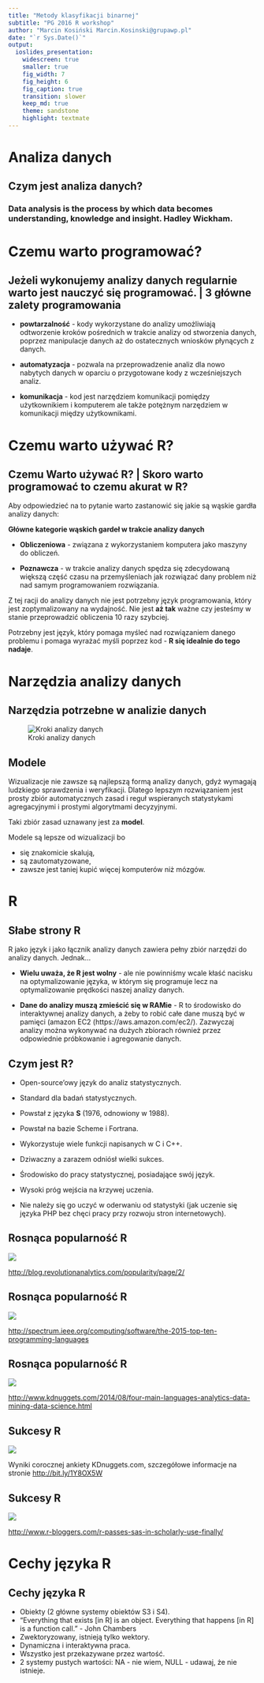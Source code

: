 ```yaml
---
title: "Metody klasyfikacji binarnej"
subtitle: "PG 2016 R workshop"
author: "Marcin Kosiński Marcin.Kosinski@grupawp.pl"
date: "`r Sys.Date()`"
output:
  ioslides_presentation:
    widescreen: true
    smaller: true
    fig_width: 7
    fig_height: 6
    fig_caption: true
    transition: slower
    keep_md: true
    theme: sandstone
    highlight: textmate
---
```



# Analiza danych

## Czym jest analiza danych? {.build}

### Data analysis is the process by which data becomes understanding, knowledge and insight. Hadley Wickham.

# Czemu warto programować?

## Jeżeli wykonujemy analizy danych regularnie warto jest nauczyć się programować. | 3 główne zalety programowania {.build}

- **powtarzalność** - kody wykorzystane do analizy umożliwiają odtworzenie kroków pośrednich w trakcie analizy od stworzenia danych, poprzez manipulacje danych aż do ostatecznych wniosków płynących z danych.

- **automatyzacja** - pozwala na przeprowadzenie analiz dla nowo nabytych danych w oparciu o przygotowane kody z wcześniejszych analiz.

- **komunikacja** - kod jest narzędziem komunikacji pomiędzy użytkownikiem i komputerem ale także potężnym narzędziem w komunikacji między użytkownikami. 


# Czemu warto używać R?

## Czemu Warto używać R? | Skoro warto programować to czemu akurat w R? {.build}

Aby odpowiedzieć na to pytanie warto zastanowić się jakie są wąskie gardła analizy danych:

**Główne kategorie wąskich gardeł w trakcie analizy danych**

- **Obliczeniowa** - związana z wykorzystaniem komputera jako maszyny do obliczeń.

- **Poznawcza** - w trakcie analizy danych spędza się zdecydowaną większą część czasu na przemyśleniach
jak rozwiązać dany problem niż nad samym programowaniem rozwiązania.

Z tej racji do analizy danych nie jest potrzebny język programowania, który jest zoptymalizowany
na wydajność. Nie jest **aż tak** ważne czy jesteśmy w stanie przeprowadzić obliczenia 10 razy szybciej. 

Potrzebny jest język, który pomaga myśleć nad rozwiązaniem danego problemu i pomaga wyrażać myśli poprzez kod - **R się idealnie do tego nadaje**.


# Narzędzia analizy danych

## Narzędzia potrzebne w analizie danych {.build}

![Kroki analizy danych](schemat.png)

## Modele

Wizualizacje nie zawsze są najlepszą formą analizy danych, gdyż wymagają ludzkiego sprawdzenia i weryfikacji. Dlatego lepszym rozwiązaniem jest prosty zbiór automatycznych zasad i reguł wspieranych statystykami agregacyjnymi i prostymi algorytmami decyzyjnymi.

Taki zbiór zasad uznawany jest za **model**.

Modele są lepsze od wizualizacji bo

- się znakomicie skalują, 
- są zautomatyzowane,
- zawsze jest taniej kupić więcej komputerów niż mózgów.

# R

## Słabe strony R {.build}

R jako język i jako łącznik analizy danych zawiera pełny zbiór narzędzi do analizy danych. Jednak...

- **Wielu uważa, że R jest wolny** - ale nie powinniśmy wcale kłaść nacisku na optymalizowanie
języka, w którym się programuje lecz na optymalizowanie prędkości naszej analizy danych.

- **Dane do analizy muszą zmieścić się w RAMie** - R to środowisko do interaktywnej analizy danych, a żeby to robić całe dane muszą być w pamięci (amazon EC2 (https://aws.amazon.com/ec2/). Zazwyczaj analizy można wykonywać na dużych zbiorach również przez odpowiednie próbkowanie i agregowanie danych.


## Czym jest R? {.build}

- Open-source'owy język do analiz statystycznych.
- Standard dla badań statystycznych.
- Powstał z języka **S** (1976, odnowiony w 1988).
- Powstał na bazie Scheme i Fortrana.
- Wykorzystuje wiele funkcji napisanych w C i C++.
- Dziwaczny a zarazem odniósł wielki sukces.
- Środowisko do pracy statystycznej, posiadające swój język.

- Wysoki próg wejścia na krzywej uczenia.
- Nie należy się go uczyć w oderwaniu od statystyki (jak uczenie się języka PHP bez chęci pracy przy rozwoju stron internetowych).


## Rosnąca popularność R

![](pop1.png)


[http://blog.revolutionanalytics.com/popularity/page/2/](http://blog.revolutionanalytics.com/popularity/page/2/)


## Rosnąca popularność R

![](pop2.png)


[http://spectrum.ieee.org/computing/software/the-2015-top-ten-programming-languages](http://spectrum.ieee.org/computing/software/the-2015-top-ten-programming-languages)


## Rosnąca popularność R

![](pop3.jpg)


[http://www.kdnuggets.com/2014/08/four-main-languages-analytics-data-mining-data-science.html](http://www.kdnuggets.com/2014/08/four-main-languages-analytics-data-mining-data-science.html)

## Sukcesy R

![](sukces1.jpg)

Wyniki corocznej ankiety KDnuggets.com, szczegółowe informacje na stronie [http://bit.ly/1Y8OX5W](http://bit.ly/1Y8OX5W)

## Sukcesy R

![](sukces2.png)


[http://www.r-bloggers.com/r-passes-sas-in-scholarly-use-finally/](http://www.r-bloggers.com/r-passes-sas-in-scholarly-use-finally/)



# Cechy języka R

## Cechy języka R

- Obiekty (2 główne systemy obiektów S3 i S4).
- "Everything that exists [in R] is an object. Everything that happens [in R] is a function call." - John Chambers
- Zwektoryzowany, istnieją tylko wektory.
- Dynamiczna i interaktywna praca.
- Wszystko jest przekazywane przez wartość.
- 2 systemy pustych wartości: NA - nie wiem, NULL - udawaj, że nie istnieje.

